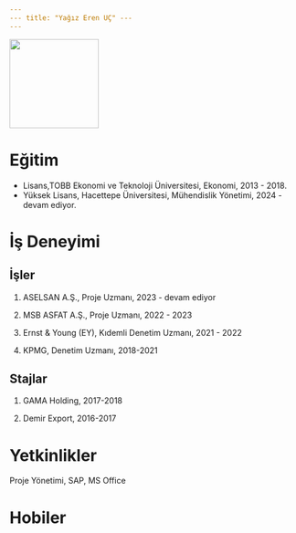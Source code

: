 ```yaml
---
--- title: "Yağız Eren UÇ" ---
---
```


![](images/Pic.JPG){fig-align="center" width="156"}

# Eğitim

-   Lisans,TOBB Ekonomi ve Teknoloji Üniversitesi, Ekonomi, 2013 - 2018.
-   Yüksek Lisans, Hacettepe Üniversitesi, Mühendislik Yönetimi, 2024 - devam ediyor.

# İş Deneyimi

## İşler

1.  ASELSAN A.Ş., Proje Uzmanı, 2023 - devam ediyor

2.  MSB ASFAT A.Ş., Proje Uzmanı, 2022 - 2023

3.  Ernst & Young (EY), Kıdemli Denetim Uzmanı, 2021 - 2022

4.  KPMG, Denetim Uzmanı, 2018-2021

## Stajlar

1.  GAMA Holding, 2017-2018

2.  Demir Export, 2016-2017

# Yetkinlikler

Proje Yönetimi, SAP, MS Office

# Hobiler
